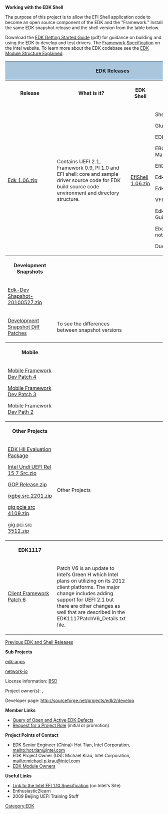 [[Category:EDK]]
'''Working with the EDK Shell'''

The purpose of this project is to allow the EFI Shell application code to become an open source component of the EDK and the "Framework."
Install the same EDK snapshot release and the shell version from the table below.

Download the [http://sourceforge.net/projects/efidevkit/files/Edk%20Getting%20Started%20Guide%5B1%5D.0.41.pdf/download EDK Getting Started Guide] (pdf) for guidance on building and using the EDK to develop and test drivers.  The [http://www.intel.com/technology/framework/spec.htm Framework Specification] on the Intel website.  To learn more about the EDK codebase see the [http://sourceforge.net/apps/mediawiki/tianocore/index.php?title=Modules EDK Module Structure Explained].

<div class="t_projects">

<table>
<tr><th colspan="4" style="background-color:#a9c6dd">EDK Releases</th></tr>
<tr>
<th>Release</th>
<th>What is it?</th>
<th>EDK Shell</th>
<th>Documents</th>
</tr>

<tr>
<td>
[http://sourceforge.net/projects/efidevkit/files/Releases/Official%20Releases/Edk%201.06.zip/download Edk 1.06.zip]
</td>
<td>
Contains UEFI 2.1, Framework 0.9, PI 1.0 and EFI shell:  core and sample driver source code for EDK build source code environment and directory structure.
</td>
<td>
[http://sourceforge.net/projects/efi-shell/files/Releases/Official%20Releases/EfiShell%201.06.zip/download EfiShell 1.06.zip]
</td>

<td>
ShellCommandManual.pdf

Glue_Library.pdf

EDK BuildDocument.pdf

EBC Debugger User Manual.pdf

EfiDriverLib.pdf

EdkReference Manual.pdf

EdkReferenceManual.zip

VFR.pdf

Edk Getting Started Guidle[1].0…pdf

EbcDegubber Release notes

DuetRelNotes.txt
</td>
</tr>


<tr>
<th>Development Snapshots</th>
<th></th>
<th></th>
<th></th>
</tr>

<tr>
<td>
[http://sourceforge.net/projects/efidevkit/files/Releases/Development%20Snapshots/Edk-Dev-Snapshot-20100527.zip/download Edk-Dev Shapshot-20100527.zip]
</td>
<td></td>
<td></td>
<td>
<tr>
<td>
[https://sourceforge.net/projects/efidevkit/files/Releases/Development%20Snapshots%20Diff%20Patches/ Development Snapshot Diff Patches]
</td>
<td>
To see the differences between snapshot versions
</td>
<td></td>
<td></td>
</tr>

<tr>
<th>Mobile</th>
<th></th>
<th></th>
<th></th>
</tr>

<tr>
<td>

[http://sourceforge.net/projects/efidevkit/files/Releases/Others/Other%20Contribution/EDK1117_Mobile_Framework_Dev_Patch_4.zip/download Mobile Framework Dev Patch 4]

[http://sourceforge.net/projects/efidevkit/files/Releases/Others/Other%20Contribution/EDK1117_Mobile_Framework_Dev_Patch_3.zip/download Mobile Framework Dev Patch 3]

[http://sourceforge.net/projects/efidevkit/files/Releases/Others/Other%20Contribution/EDK1117_MObile_framework_Dev_Patch_2.zip/download Mobile Framework Dev Path 2]
</td>
<td>
</td>
<td></td>
<td></td>
</tr>

<tr>
<th>Other Projects</th>
<th></th>
<th></th>
<th></th>
</tr>

<tr>
<td>
[http://sourceforge.net/projects/efidevkit/files/Releases/Others/EDK%20HII%20Evaluation%20Package.zip/download EDK HII Evaluation Package]

[http://sourceforge.net/projects/efidevkit/files/Releases/Others/Other%20Contribution/Intel_Undi_UEFI_Rel_15_7_src.zip/download Intel Undi UEFI Rel 15 7 Src.zip]

[http://sourceforge.net/projects/efidevkit/files/Releases/Others/Other%20Contribution/GOP_Release.zip/download GOP Release.zip]

[http://sourceforge.net/projects/efidevkit/files/Releases/Others/Other%20Contribution/ixgbe_src_2201.zip/download ixgbe.src.2201.zip]

[http://sourceforge.net/projects/efidevkit/files/Releases/Others/Other%20Contribution/gig_pcie_src_4109.zip/download gig pcie src 4109.zip]

[http://sourceforge.net/projects/efidevkit/files/Releases/Others/Other%20Contribution/gig_pci_src_3512.zip/download gig pci src 3512.zip]
<td>
Other Projects
</td>
<td></td>
<td></td>
</tr>

<tr>
<th>EDK1117</th>
<th></th>
<th></th>
<th></th>
</tr>

<tr>
<td>
[https://sourceforge.net/projects/efidevkit/files/Releases/Others/Other%20Contribution/EDK1117_Client_Framework_Dev_Patch_6_.zip/download Client Framework Patch 6]

<td>
Patch V6 is an update to Intel’s Green H which Intel plans on utilizing on its 2012 client platforms. The major change includes adding support for UEFI 2.1 but there are other changes as well that are described in the EDK1117PatchV6_Details.txt file.  </td>
<td></td>
<td></td>
</tr>



</table>

</div>

[[Previous EDK and Shell Releases]]

'''Sub Projects'''

[[Edk-apps|edk-apps]]

[[Network-io|network-io]]

License information: [http://www.opensource.org/licenses/bsd-license.php BSD]

Project owner(s): {{sfuser|hhtian}}, {{sfuser|laurie0131}}

Developer page: http://sourceforge.net/projects/edk2/develop

'''Member Links'''

* [http://sourceforge.net/apps/trac/efidevkit/report/8 Query of Open and Active EDK Defects]
* [http://sourceforge.net/project/memberlist.php?group_id=288624 Request for a Project Role] (initial or promotion)


'''Project Points of Contact'''

* EDK Senior Engineer (China): Hot Tian, Intel Corporation, mailto:hot.tian@intel.com
* EDK Project Owner (US): Michael Krau, Intel Corporation, mailto:michael.p.krau@intel.com
* [[modules|EDK Module Owners]]


'''Useful Links'''

*[http://developer.intel.com/technology/efi/index.htm Link to the Intel EFI 1.10 Specification] (on Intel's Site)
* Enthusiastic2learn
* 2009 Beijing UEFI Training Stuff